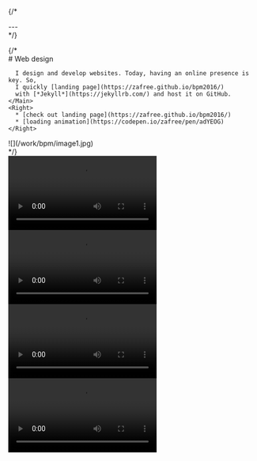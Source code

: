 

{/* <Content>
  <Row center>
    <Main>
      ---
    </Main>
  </Row>
</Content> */}

<Content>
  {/* <Row center>
    <Main>
      # Web design

      I design and develop websites. Today, having an online presence is key. So, 
      I quickly [landing page](https://zafree.github.io/bpm2016/) 
      with [*Jekyll*](https://jekyllrb.com/) and host it on GitHub.
    </Main>
    <Right>
      * [check out landing page](https://zafree.github.io/bpm2016/)
      * [loading animation](https://codepen.io/zafree/pen/adYEOG)
    </Right>
  </Row>
  <Row center>
    <Main full>
      ![](/work/bpm/image1.jpg)
    </Main>
  </Row> */}
  <Row center>
    <Main>
      <div className={s.animationGrid}>
        <div className={s.animationGrid__row}>
          <div className={s.animationGrid__item}>
            <video src="/work/bpm/video1.mov" autoPlay loop />
          </div>
          <div className={c(s.animationGrid__item, s.half)}>
            <video src="/work/bpm/video2.mov" autoPlay loop />
          </div>
          <div className={c(s.animationGrid__item, s.half)}>
            <video src="/work/bpm/video3.mov" autoPlay loop />
          </div>
          <div className={s.animationGrid__item}>
            <video src="/work/bpm/video4.mov" autoPlay loop />
          </div>
        </div>
      </div>
    </Main>
  </Row>
</Content>
